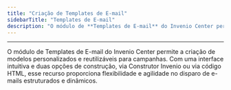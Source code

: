 ```yaml
---
title: "Criação de Templates de E-mail"
sidebarTitle: "Templates de E-mail"
description: "O módulo de **Templates de E-mail** do Invenio Center permite a criação de modelos personalizados e reutilizáveis para campanhas, com opções de construção via Construtor visual ou HTML."
---
```


---


O módulo de Templates de E-mail do Invenio Center permite a criação de modelos personalizados e reutilizáveis para campanhas. Com uma interface intuitiva e duas opções de construção, via Construtor Invenio ou via código HTML, esse recurso proporciona flexibilidade e agilidade no disparo de e-mails estruturados e dinâmicos.

